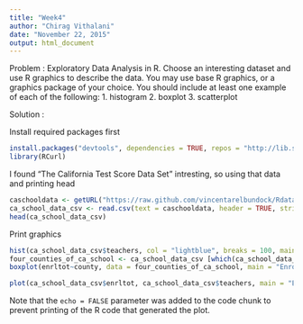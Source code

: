 ```yaml
---
title: "Week4"
author: "Chirag Vithalani"
date: "November 22, 2015"
output: html_document
---
```

Problem :
Exploratory Data Analysis in R. Choose an interesting dataset and use R graphics to describe the data. You may
use base R graphics, or a graphics package of your choice. You should include at least one example of each of the
following:
1. histogram
2. boxplot
3. scatterplot

Solution :

Install required packages first

```r
install.packages("devtools", dependencies = TRUE, repos = "http://lib.stat.cmu.edu/R/CRAN/")
library(RCurl)
```
I found "The California Test Score Data Set" intresting, so using that data and printing head
```r
caschooldata <- getURL("https://raw.github.com/vincentarelbundock/Rdatasets/master/csv/Ecdat/Caschool.csv")
ca_school_data_csv <- read.csv(text = caschooldata, header = TRUE, stringsAsFactors = FALSE)
head(ca_school_data_csv)
```

Print graphics

```r
hist(ca_school_data_csv$teachers, col = "lightblue", breaks = 100, main = "Number of Teachers in California Schools")
four_counties_of_ca_school <- ca_school_data_csv [which(ca_school_data_csv$county == "Kings" |ca_school_data_csv$county == "Orange" |ca_school_data_csv$county == "Fresno" |ca_school_data_csv$county == "Yuba" ),]
boxplot(enrltot~county, data = four_counties_of_ca_school, main = "Enrollment Totals in Four California Counties")

plot(ca_school_data_csv$enrltot, ca_school_data_csv$teachers, main = "Enrollment Total vs. Number of Teachers")
```

Note that the `echo = FALSE` parameter was added to the code chunk to prevent printing of the R code that generated the plot.
